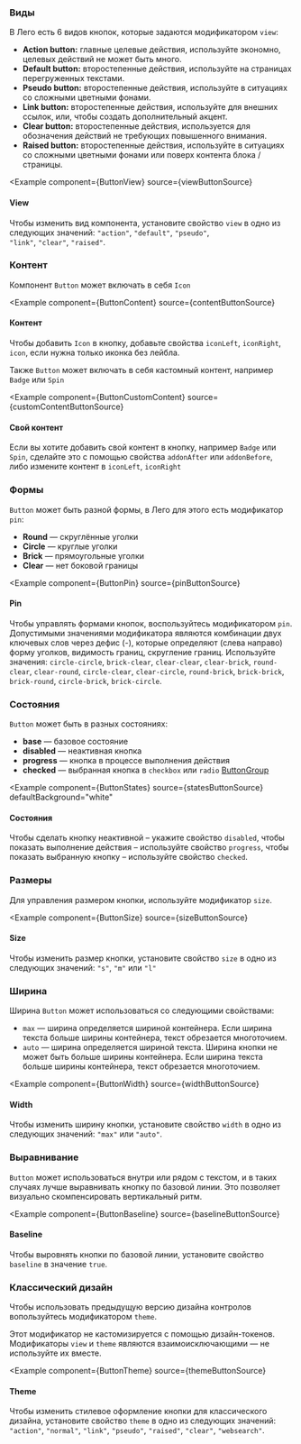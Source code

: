 
### Виды

В Лего есть 6 видов кнопок, которые задаются модификатором `view`:

- **Action button:** главные целевые действия, используйте экономно, целевых действий не может быть много.
- **Default button:** второстепенные действия, используйте на страницах перегруженных текстами.
- **Pseudo button:** второстепенные действия, используйте в ситуациях со сложными цветными фонами.
- **Link button:** второстепенные действия, используйте для внешних ссылок, или, чтобы создать дополнительный акцент.
- **Clear button:** второстепенные действия, используется для обозначения действий не требующих повышенного внимания.
- **Raised button:** второстепенные действия, используйте в ситуациях со сложными цветными фонами или поверх контента блока / страницы.

<Example
    component={ButtonView}
    source={viewButtonSource}
>

#### View

Чтобы изменить вид компонента, установите свойство `view` в одно из следующих значений: `"action"`, `"default"`, `"pseudo"`, `"link"`, `"clear"`, `"raised"`.

</Example>

### Контент

Компонент `Button` может включать в себя `Icon`

<Example
    component={ButtonContent}
    source={contentButtonSource}
>

#### Контент

Чтобы добавить `Icon` в кнопку, добавьте свойства `iconLeft`, `iconRight`, `icon`, если нужна только иконка без лейбла.

</Example>

Также `Button` может включать в себя кастомный контент, например `Badge` или `Spin`

<Example
    component={ButtonCustomContent}
    source={customContentButtonSource}
>

#### Свой контент

Если вы хотите добавить свой контент в кнопку, например `Badge` или `Spin`, сделайте это с помощью свойства `addonAfter` или   `addonBefore`, либо измените контент в `iconLeft`, `iconRight`

</Example>


### Формы

`Button` может быть разной формы, в Лего для этого есть модификатор `pin`:

- **Round** — скруглённые уголки
- **Circle** — круглые уголки
- **Brick** — прямоугольные уголки
- **Clear** — нет боковой границы

<Example
    component={ButtonPin}
    source={pinButtonSource}
>

#### Pin

Чтобы управлять формами кнопок, воспользуйтесь модификатором `pin`. Допустимыми значениями модификатора являются комбинации двух ключевых слов через дефис (-), которые определяют (слева направо) форму уголков, видимость границ, скругление границ. Используйте значения: `circle-circle`, `brick-clear`, `clear-clear`, `clear-brick`, `round-clear`, `clear-round`, `circle-clear`, `clear-circle`, `round-brick`, `brick-brick`, `brick-round`, `circle-brick`, `brick-circle`.

</Example>

### Состояния

`Button` может быть в разных состояниях:

- **base** — базовое состояние
- **disabled** — неактивная кнопка
- **progress** — кнопка в процессе выполнения действия
- **checked** — выбранная кнопка в `checkbox` или `radio` [ButtonGroup](/components/button-group/examples)

<Example
    component={ButtonStates}
    source={statesButtonSource}
    defaultBackground="white"
>

#### Состояния

Чтобы сделать кнопку неактивной – укажите свойство `disabled`, чтобы показать выполнение действия – используйте свойство `progress`, чтобы показать выбранную кнопку – используйте свойство `checked`.

</Example>

### Размеры

Для управления размером кнопки, используйте модификатор `size`.

<Example
    component={ButtonSize}
    source={sizeButtonSource}
>

#### Size

Чтобы изменить размер кнопки, установите свойство `size` в одно из следующих значений: `"s"`, `"m"` или `"l"`

</Example>

### Ширина

Ширина `Button` может использоваться со следующими свойствами:

- `max` — ширина определяется шириной контейнера. Если ширина текста больше ширины контейнера, текст обрезается многоточием.
- `auto` — ширина определяется шириной текста. Ширина кнопки не может быть больше ширины контейнера. Если ширина текста больше ширины контейнера, текст обрезается многоточием.

<Example
    component={ButtonWidth}
    source={widthButtonSource}
>

#### Width

Чтобы изменить ширину кнопки, установите свойство `width` в одно из следующих значений: `"max"` или `"auto"`.

</Example>

### Выравнивание

`Button` может использоваться внутри или рядом с текстом, и в таких случаях лучше выравнивать кнопку по базовой линии. Это позволяет визуально скомпенсировать вертикальный ритм.

<Example
    component={ButtonBaseline}
    source={baselineButtonSource}
>

#### Baseline

Чтобы выровнять кнопки по базовой линии, установите свойство `baseline` в значение `true`.

</Example>

### Классический дизайн

Чтобы использовать предыдущую версию дизайна контролов вопользуйтесь модификатором `theme`. 

<Disclaimer>

Этот модификатор не кастомизируется с помощью дизайн-токенов. Модификаторы `view` и `theme` являются взаимоисключающими — не используйте их вместе.

</Disclaimer>

<Example
    component={ButtonTheme}
    source={themeButtonSource}
>

#### Theme

Чтобы изменить стилевое оформление кнопки для классического дизайна, установите свойство `theme` в одно из следующих значений: `"action"`, `"normal"`, `"link"`, `"pseudo"`, `"raised"`, `"clear"`, `"websearch"`.

</Example>
